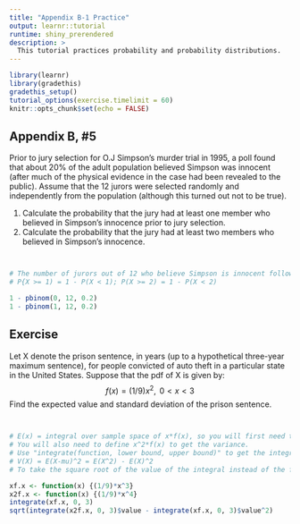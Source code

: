 ```yaml
---
title: "Appendix B-1 Practice"
output: learnr::tutorial
runtime: shiny_prerendered
description: >
  This tutorial practices probability and probability distributions.
---
```


```r
library(learnr)
library(gradethis)
gradethis_setup()
tutorial_options(exercise.timelimit = 60)
knitr::opts_chunk$set(echo = FALSE)
```

## Appendix B, #5

Prior to jury selection for O.J Simpson's murder trial in 1995, a poll found that about 20% of the adult population believed Simpson was innocent (after much of the physical evidence in the case had been revealed to the public). Assume that the 12 jurors were selected randomly and independently from the population (although this turned out not to be true). 

1. Calculate the probability that the jury had at least one member who believed in Simpson's innocence prior to jury selection. 
2. Calculate the probability that the jury had at least two members who believed in Simpson's innocence.

```r

```

```r

```

```r
# The number of jurors out of 12 who believe Simpson is innocent follows a binomial distribution.
# P{X >= 1) = 1 - P(X < 1); P(X >= 2) = 1 - P(X < 2)
```

```r
1 - pbinom(0, 12, 0.2)
1 - pbinom(1, 12, 0.2)
```

## Exercise

Let X denote the prison sentence, in years (up to a hypothetical three-year maximum sentence), for people convicted of auto theft in a particular state in the United States. Suppose that the pdf of X is given by: 
$$ f(x) = (1/9)x^2, \text{ } 0 < x < 3 $$
Find the expected value and standard deviation of the prison sentence. 

```r

```

```r

```

```r
# E(x) = integral over sample space of x*f(x), so you will first need to define xf(x). 
# You will also need to define x^2*f(x) to get the variance. 
# Use "integrate(function, lower bound, upper bound)" to get the integral
# V(X) = E(X-mu)^2 = E(X^2) - E(X)^2
# To take the square root of the value of the integral instead of the full result (which includes the error tolerance), extract the $value element from it.
```

```r
xf.x <- function(x) {(1/9)*x^3}
x2f.x <- function(x) {(1/9)*x^4}
integrate(xf.x, 0, 3)
sqrt(integrate(x2f.x, 0, 3)$value - integrate(xf.x, 0, 3)$value^2)
```

